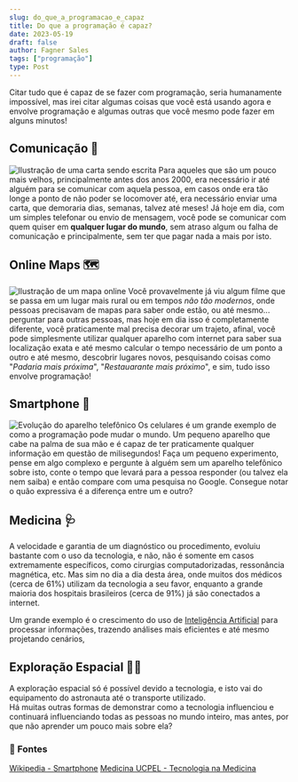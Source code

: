 ```yaml
---
slug: do_que_a_programacao_e_capaz
title: Do que a programação é capaz?
date: 2023-05-19
draft: false
author: Fagner Sales
tags: ["programação"]
type: Post
---
```


Citar tudo que é capaz de se fazer com programação, seria humanamente impossível, mas irei citar algumas coisas que você está usando agora e envolve programação e algumas outras que você mesmo pode fazer em alguns minutos!

## Comunicação 💬
![Ilustração de uma carta sendo escrita](https://static.mundoeducacao.uol.com.br/mundoeducacao/2021/02/relato-pessoal.jpg)
Para aqueles que são um pouco mais velhos, principalmente antes dos anos 2000, era necessário ir até alguém para se comunicar com aquela pessoa, em casos onde era tão longe a ponto de não poder se locomover até, era necessário enviar uma carta, que demoraria dias, semanas, talvez até meses! Já hoje em dia, com um simples telefonar ou envio de mensagem, você pode se comunicar com quem quiser em **qualquer lugar do mundo**, sem atraso algum ou falha de comunicação e principalmente, sem ter que pagar nada a mais por isto. 

## Online Maps 🗺
![Ilustração de um mapa online](https://img.freepik.com/premium-vector/online-maps-technology-man-with-smartphone-digital-maps-navigation-direction-vector_199064-160.jpg?w=2000)
Você provavelmente já viu algum filme que se passa em um lugar mais rural ou em tempos *não tão modernos*, onde pessoas precisavam de mapas para saber onde estão, ou até mesmo... perguntar para outras pessoas, mas hoje em dia isso é completamente diferente, você praticamente mal precisa decorar um trajeto, afinal, você pode simplesmente utilizar qualquer aparelho com internet para saber sua localização exata e até mesmo calcular o tempo necessário de um ponto a outro e até mesmo, descobrir lugares novos, pesquisando coisas como "*Padaria mais próxima*", "*Restauarante mais próximo*", e sim, tudo isso envolve programação!

## Smartphone 🤳
![Evolução do aparelho telefônico](https://upload.wikimedia.org/wikipedia/commons/8/8d/Mobile_Phone_Evolution_1992_-_2014.jpg)
Os celulares é um grande exemplo de como a programação pode mudar o mundo. Um pequeno aparelho que cabe na palma de sua mão e é capaz de ter praticamente qualquer informação em questão de milisegundos! Faça um pequeno experimento, pense em algo complexo e pergunte à alguém sem um aparelho telefônico sobre isto, conte o tempo que levará para a pessoa responder (ou talvez ela nem saiba) e então compare com uma pesquisa no Google. Consegue notar o quão expressiva é a diferença entre um e outro?

## Medicina 🩺
A velocidade e garantia de um diagnóstico ou procedimento, evoluiu bastante com o uso da tecnologia, e não, não é somente em casos extremamente específicos, como cirurgias computadorizadas, ressonância magnética, etc. Mas sim no dia a dia desta área, onde muitos dos médicos (cerca de 61%) utilizam da tecnologia a seu favor, enquanto a grande maioria dos hospitais brasileiros (cerca de 91%) já são conectados a internet.

Um grande exemplo é o crescimento do uso de [Inteligência Artificial](https://tecnoblog.net/responde/o-que-e-inteligencia-artificial/) para processar informações, trazendo análises mais eficientes e até mesmo projetando cenários,

## Exploração Espacial 👩‍🚀
A exploração espacial só é possível devido a tecnologia, e isto vai do equipamento do astronauta até o transporte utilizado.
<br />
Há muitas outras formas de demonstrar como a tecnologia influenciou e continuará influenciando todas as pessoas no mundo inteiro, mas antes, por que não aprender um pouco mais sobre ela?

### 🔗 Fontes
[Wikipedia - Smartphone](https://en.wikipedia.org/wiki/Smartphone)
[Medicina UCPEL - Tecnologia na Medicina](https://medicina.ucpel.edu.br/blog/tecnologia-na-medicina/)
